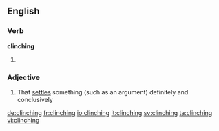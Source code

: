 ==English==

===Verb===
'''clinching'''

# {{present participle of|clinch}}

===Adjective===
{{en-adj|-}}

# That [[settle]]s something (such as an argument) definitely and conclusively

[[de:clinching]]
[[fr:clinching]]
[[io:clinching]]
[[it:clinching]]
[[sv:clinching]]
[[ta:clinching]]
[[vi:clinching]]